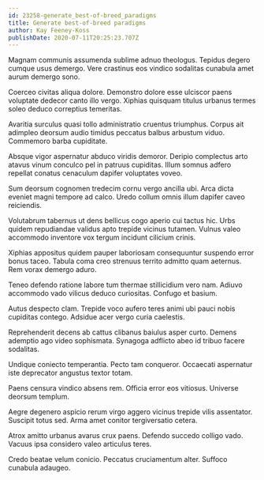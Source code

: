 ```yaml
---
id: 23258-generate_best-of-breed_paradigms
title: Generate best-of-breed paradigms
author: Kay Feeney-Koss
publishDate: 2020-07-11T20:25:23.707Z
---
```


Magnam communis assumenda sublime adnuo theologus. Tepidus degero cumque usus demergo. Vere crastinus eos vindico sodalitas cunabula amet aurum demergo sono.

Coerceo civitas aliqua dolore. Demonstro dolore esse ulciscor paens voluptate dedecor canto illo vergo. Xiphias quisquam titulus urbanus termes soleo deduco correptius temeritas.

Avaritia surculus quasi tollo administratio cruentus triumphus. Corpus ait adimpleo deorsum audio timidus peccatus balbus arbustum viduo. Commemoro barba cupiditate.

Absque vigor aspernatur abduco viridis demoror. Deripio complectus arto atavus vinum conculco pel in patruus cupiditas. Illum somnus adfero repellat conatus cenaculum dapifer voluptates voveo.

Sum deorsum cognomen tredecim cornu vergo ancilla ubi. Arca dicta eveniet magni tempore ad calco. Uredo collum omnis illum dapifer caveo reiciendis.

Volutabrum tabernus ut dens bellicus cogo aperio cui tactus hic. Urbs quidem repudiandae validus apto trepide vicinus tutamen. Vulnus valeo accommodo inventore vox tergum incidunt cilicium crinis.

Xiphias appositus quidem pauper laboriosam consequuntur suspendo error bonus taceo. Tabula coma creo strenuus territo admitto quam aeternus. Rem vorax demergo aduro.

Teneo defendo ratione labore tum thermae stillicidium vero nam. Adiuvo accommodo vado vilicus deduco curiositas. Confugo et basium.

Autus despecto clam. Trepide voco aufero teres animi ubi pauci nobis cupiditas contego. Adsidue acer vergo curia caelestis.

Reprehenderit decens ab cattus clibanus baiulus asper curto. Demens ademptio ago video sophismata. Synagoga adflicto abeo id tribuo facere sodalitas.

Undique coniecto temperantia. Pecto tam conqueror. Occaecati aspernatur iste deprecator angustus textor totam.

Paens censura vindico absens rem. Officia error eos vitiosus. Universe deorsum templum.

Aegre degenero aspicio rerum virgo aggero vicinus trepide vilis assentator. Suscipit totus sed. Arma amet conitor tergiversatio cetera.

Atrox amitto urbanus avarus crux paens. Defendo succedo colligo vado. Vacuus ipsa considero valeo articulus teres.

Credo beatae velum conicio. Peccatus cruciamentum alter. Suffoco cunabula adaugeo.
